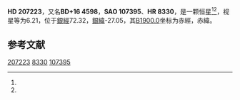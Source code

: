{{Starbox begin
| name = HD 207223
}}
{{Starbox observe
| epoch = [[J2000.0|J2000.0]]
| constell = {{星座名待查}}<ref name=SIMBAD>{{cite web
 | url=http://simbad.u-strasbg.fr/simbad/sim-id?Ident=HR+8330
 | title =Pulsating variable Star
 | publisher=Centre de Données astronomiques de Strasbourg
 | work=SIMBAD
 | accessdate=2012-07-13}}</ref><ref name=DATA>{{cite web
 | url=http://vizier.u-strasbg.fr/viz-bin/VizieR-5?-out.add=.&-source=5050&-corr=PK=HR&-out.max=9999&HR=8330
 | title=VizieR Detailed Page
 | accessdate=2012-07-13
 | archive-date=2016-03-05
 | archive-url=https://web.archive.org/web/20160305013610/http://vizier.u-strasbg.fr/viz-bin/VizieR-5?-out.add=.&-source=5050&-corr=PK=HR&-out.max=9999&HR=8330
 | dead-url=no
 }}</ref>
| 星官 = 
| ra = {{RA|21|47|4.7}}<ref name=SIMBAD /><ref name=DATA />
| dec = {{DEC|+17|11|39}}<ref name=SIMBAD /><ref name=DATA />
| appmag_v = 6.21<ref name=SIMBAD /><ref name=DATA />
}}
{{Starbox character
| class = F3V<ref name=SIMBAD /><ref name=DATA />
| b-v = 0.34<ref name=SIMBAD /><ref name=DATA />
| u-b = 0.01<ref name=SIMBAD /><ref name=DATA />
| r-i = <ref name=SIMBAD /><ref name=DATA />
| variable = 
}}
{{Starbox astrometry
| radial_v = 0.01
| prop_mo_ra = -19
| parallax = 
| p_error = 
}}
{{Starbox catalog
| names =BD+16 4598，[[SAO星表|SAO]] 107395，[[HD星表|HD]] 207223，[[HR星表|HR]] 8330}}
{{Starbox reference |Simbad=HR+8330}}
{{Starbox end}}

'''HD 207223'''，又名'''BD+16 4598'''，'''SAO 107395'''、'''HR 8330'''，是一颗恒星<ref name=SIMBAD /><ref name=DATA />，视星等为6.21，位于[[銀道座標系|銀經]]72.32，[[銀道座標系|銀緯]]-27.05，其[[B1900.0|B1900.0]]坐标为赤經{{RA|21|42|19.3}}，赤緯{{DEC|+16|-27.05|55}}。

== 参考文献 ==
{{reflist}}

{{star-stub}}

[[Category:HD和HDE天體|207223]]
[[Category:HR天體|8330]]
[[Category:SAO天體|107395]]